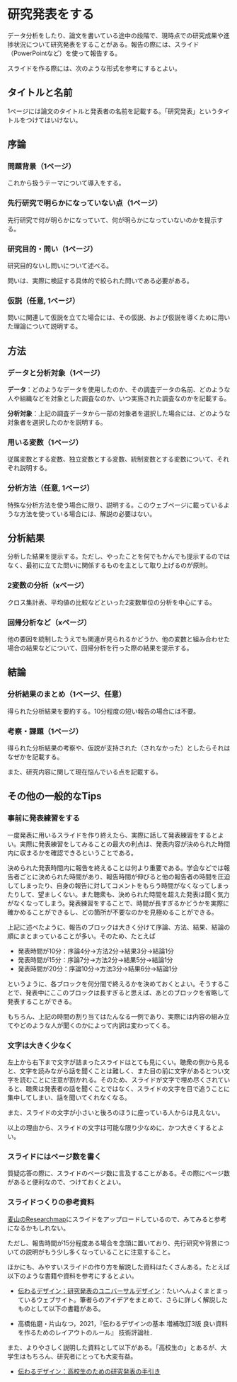 # 研究発表をする {#presentation}

データ分析をしたり、論文を書いている途中の段階で、現時点での研究成果や進捗状況について研究発表をすることがある。報告の際には、スライド（PowerPointなど）を使って報告する。

スライドを作る際には、次のような形式を参考にするとよい。

## タイトルと名前

1ページには論文のタイトルと発表者の名前を記載する。「研究発表」というタイトルをつけてはいけない。

## 序論

### 問題背景（1ページ）

これから扱うテーマについて導入をする。

### 先行研究で明らかになっていない点（1ページ）

先行研究で何が明らかになっていて、何が明らかになっていないのかを提示する。

### 研究目的・問い（1ページ）

研究目的ないし問いについて述べる。

問いは、実際に検証する具体的で絞られた問いである必要がある。

### 仮説（任意, 1ページ）

問いに関連して仮説を立てた場合には、その仮説、および仮説を導くために用いた理論について説明する。

## 方法

### データと分析対象（1ページ）

**データ**：どのようなデータを使用したのか、その調査データの名前、どのような人や組織などを対象とした調査なのか、いつ実施された調査なのかを記載する。

**分析対象**：上記の調査データから一部の対象者を選択した場合には、どのような対象者を選択したのかを説明する。

### 用いる変数（1ページ）

従属変数とする変数、独立変数とする変数、統制変数とする変数について、それぞれ説明する。

### 分析方法（任意, 1ページ）

特殊な分析方法を使う場合に限り、説明する。このウェブページに載っているような方法を使っている場合には、解説の必要はない。

## 分析結果

分析した結果を提示する。ただし、やったことを何でもかんでも提示するのではなく、最初に立てた問いに関係するものを主として取り上げるのが原則。

### 2変数の分析（xページ）

クロス集計表、平均値の比較などといった2変数単位の分析を中心にする。

### 回帰分析など（xページ）

他の要因を統制したうえでも関連が見られるかどうか、他の変数と組み合わせた場合の結果などについて、回帰分析を行った際の結果を提示する。

## 結論

### 分析結果のまとめ（1ページ、任意）

得られた分析結果を要約する。10分程度の短い報告の場合には不要。

### 考察・課題（1ページ）

得られた分析結果の考察や、仮説が支持された（されなかった）としたらそれはなぜかを記載する。

また、研究内容に関して現在悩んでいる点を記載する。

## その他の一般的なTips

### 事前に発表練習をする

一度発表に用いるスライドを作り終えたら、実際に話して発表練習をするとよい。実際に発表練習をしてみることの最大の利点は、発表内容が決められた時間内に収まるかを確認できるということである。

決められた発表時間内に報告を終えることは何より重要である。学会などでは報告者ごとに決められた時間があり、報告時間が伸びると他の報告者の時間を圧迫してしまったり、自身の報告に対してコメントをもらう時間がなくなってしまったりして、望ましくない。また聴衆も、決められた時間を超えた発表は聞く気力がなくなってしまう。発表練習をすることで、時間が長すぎるかどうかを実際に確かめることができるし、どの箇所が不要なのかを見極めることができる。

上記に述べたように、報告のブロックは大きく分けて序論、方法、結果、結論の順にまとまっていることが多い。そのため、たとえば

- 発表時間が10分：序論4分→方法2分→結果3分→結論1分
- 発表時間が15分：序論7分→方法2分→結果5分→結論1分
- 発表時間が20分：序論10分→方法3分→結果6分→結論1分

というように、各ブロックを何分間で終えるかを決めておくとよい。そうすることで、発表中にここのブロックは長すぎると思えば、あとのブロックを省略して発表することができる。

もちろん、上記の時間の割り当てはたんなる一例であり、実際には内容の組み立てやどのような人が聞くのかによって内訳は変わってくる。

### 文字は大きく少なく

左上から右下まで文字が詰まったスライドはとても見にくい。聴衆の側から見ると、文字を読みながら話を聞くことは難しく、また目の前に文字があるとつい文字を読むことに注意が割かれる。そのため、スライドが文字で埋め尽くされていると、聴衆は発表者の話を聞くことではなく、スライドの文字を目で追うことに集中してしまい、話を聞いてくれなくなる。

また、スライドの文字が小さいと後ろのほうに座っている人からは見えない。

以上の理由から、スライドの文字は可能な限り少なめに、かつ大きくするとよい。

### スライドにはページ数を書く

質疑応答の際に、スライドのページ数に言及することがある。その際にページ数があると便利なので、つけておくとよい。

### スライドつくりの参考資料

[麦山のResearchmap](https://researchmap.jp/mugiyama)にスライドをアップロードしているので、みてみると参考になるかもしれない。

ただし、報告時間が15分程度ある場合を念頭に置いており、先行研究や背景についての説明がもう少し多くなっていることに注意すること。

ほかにも、みやすいスライドの作り方を解説した資料はたくさんある。たとえば以下のような書籍や資料を参考にするとよい。

- [伝わるデザイン：研究発表のユニバーサルデザイン](https://tsutawarudesign.com/)：たいへんよくまとまっているウェブサイト。筆者らのアイデアをまとめて、さらに詳しく解説したものとして以下の書籍がある。

- 高橋佑磨・片山なつ，2021，『伝わるデザインの基本 増補改訂3版 良い資料を作るためのレイアウトのルール』 技術評論社．

また、よりやさしく説明した資料として以下がある。「高校生の」とあるが、大学生はもちろん、研究者にとっても大変有益。

- [伝わるデザイン：高校生のための研究発表の手引き](https://student.tsutawarudesign.com/slide_design/)

